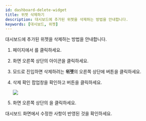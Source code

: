 ```yaml
---
id: dashboard-delete-widget
title: 위젯 삭제하기
description: 대시보드에 추가된 위젯을 삭제하는 방법을 안내합니다.
keywords: [대시보드, 위젯]
---
```


대시보드에 추가된 위젯을 삭제하는 방법을 안내합니다.

1. <Cmd sid='shell.header.launcher' /> 페이지에서 <Cmd sid='shell.header.dashboard' />를 클릭하세요.

1. 화면 오른쪽 상단의 <IcSet2 /> 아이콘을 클릭하세요.

1. <Cmd sid='reportApp.dashboardSettings' product='2' /> 모드로 진입하면 삭제하려는 **위젯**의 오른쪽 상단에 <IcTrash2 /> 버튼을 클릭하세요.

1. 삭제 확인 팝업창을 확인하고 <Cmd sid='reportApp.yes' product='2' /> 버튼을 클릭하세요.

    <Image src='/img/biostarx-dashboard-widget-del.png' className='none' />

1. <Cmd sid='reportApp.dashboardSettings' product='2' /> 화면 오른쪽 상단의 <Cmd sid='reportApp.apply' product='2' />을 클릭하세요. 

대시보드 화면에서 수정한 사항이 반영된 것을 확인하세요.